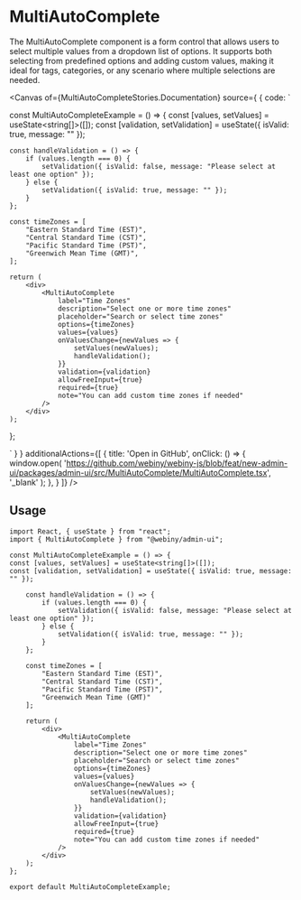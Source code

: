

<Meta of={MultiAutoCompleteStories} />

# MultiAutoComplete

The MultiAutoComplete component is a form control that allows users to select multiple values from a dropdown list of options. It supports both selecting from predefined options and adding custom values, making it ideal for tags, categories, or any scenario where multiple selections are needed.

<Canvas of={MultiAutoCompleteStories.Documentation} source={ { code: `


const MultiAutoCompleteExample = () => {
const [values, setValues] = useState<string[]>([]);
const [validation, setValidation] = useState({ isValid: true, message: "" });

    const handleValidation = () => {
        if (values.length === 0) {
            setValidation({ isValid: false, message: "Please select at least one option" });
        } else {
            setValidation({ isValid: true, message: "" });
        }
    };

    const timeZones = [
        "Eastern Standard Time (EST)",
        "Central Standard Time (CST)",
        "Pacific Standard Time (PST)",
        "Greenwich Mean Time (GMT)",
    ];

    return (
        <div>
            <MultiAutoComplete
                label="Time Zones"
                description="Select one or more time zones"
                placeholder="Search or select time zones"
                options={timeZones}
                values={values}
                onValuesChange={newValues => {
                    setValues(newValues);
                    handleValidation();
                }}
                validation={validation}
                allowFreeInput={true}
                required={true}
                note="You can add custom time zones if needed"
            />
        </div>
    );
};


` } }
    additionalActions={[
        {
            title: 'Open in GitHub',
            onClick: () => {
                window.open(
                    'https://github.com/webiny/webiny-js/blob/feat/new-admin-ui/packages/admin-ui/src/MultiAutoComplete/MultiAutoComplete.tsx',
                    '_blank'
                );
            },
        }
    ]}
/>

<Controls of={MultiAutoCompleteStories.Documentation}/>

## Usage

```tsx
import React, { useState } from "react";
import { MultiAutoComplete } from "@webiny/admin-ui";

const MultiAutoCompleteExample = () => {
const [values, setValues] = useState<string[]>([]);
const [validation, setValidation] = useState({ isValid: true, message: "" });

    const handleValidation = () => {
        if (values.length === 0) {
            setValidation({ isValid: false, message: "Please select at least one option" });
        } else {
            setValidation({ isValid: true, message: "" });
        }
    };

    const timeZones = [
        "Eastern Standard Time (EST)",
        "Central Standard Time (CST)",
        "Pacific Standard Time (PST)",
        "Greenwich Mean Time (GMT)"
    ];

    return (
        <div>
            <MultiAutoComplete
                label="Time Zones"
                description="Select one or more time zones"
                placeholder="Search or select time zones"
                options={timeZones}
                values={values}
                onValuesChange={newValues => {
                    setValues(newValues);
                    handleValidation();
                }}
                validation={validation}
                allowFreeInput={true}
                required={true}
                note="You can add custom time zones if needed"
            />
        </div>
    );
};

export default MultiAutoCompleteExample;
```